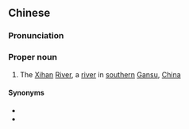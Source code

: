 ==Chinese==
{{zh-forms|type=21}}
{{wikipedia|Xihan River}}

===Pronunciation===
{{zh-pron
|m=Xīniújiāng
|cat=pn
}}

===Proper noun===
{{zh-proper noun}}

# The [[Xihan]] [[river|River]], a [[river]] in [[southern]] [[Gansu]], [[China]]

====Synonyms====
* {{zh-l|西漢水}}
* {{zh-l|西漢}}